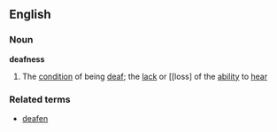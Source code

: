 ==English==
===Noun===
'''deafness'''
# The [[condition]] of being [[deaf]]; the [[lack]] or [[loss] of the [[ability]] to [[hear]]
===Related terms===
* [[deafen]]